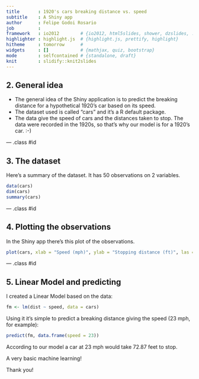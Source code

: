 ```yaml
---
title       : 1920's cars breaking distance vs. speed
subtitle    : A Shiny app
author      : Felipe Godoi Rosario
job         : 
framework   : io2012        # {io2012, html5slides, shower, dzslides, ...}
highlighter : highlight.js  # {highlight.js, prettify, highlight}
hitheme     : tomorrow      # 
widgets     : []            # {mathjax, quiz, bootstrap}
mode        : selfcontained # {standalone, draft}
knit        : slidify::knit2slides
---
```


## 2. General idea

- The general idea of the Shiny application is to predict the breaking distance for a hypothetical 1920's car based on its speed.
- The dataset used is called "cars" and it's a R default package.
- The data give the speed of cars and the distances taken to stop. The data were recorded in the 1920s, so that's why our model is for a 1920's car. :-)

--- .class #id 

## 3. The dataset

Here's a summary of the dataset. It has 50 observations on 2 variables.

```r
data(cars)
dim(cars)
summary(cars)
```

--- .class #id 

## 4. Plotting the observations

In the Shiny app there's this plot of the observations.

```r
plot(cars, xlab = "Speed (mph)", ylab = "Stopping distance (ft)", las = 1, xlim = c(0, 25))
```

--- .class #id 

## 5. Linear Model and predicting

I created a Linear Model based on the data:

```r
fm <- lm(dist ~ speed, data = cars)
```

Using it it's simple to predict a breaking distance giving the speed (23 mph, for example):

```r
predict(fm, data.frame(speed = 23))
```

According to our model a car at 23 mph would take 72.87 feet to stop.

A very basic machine learning!

Thank you!

